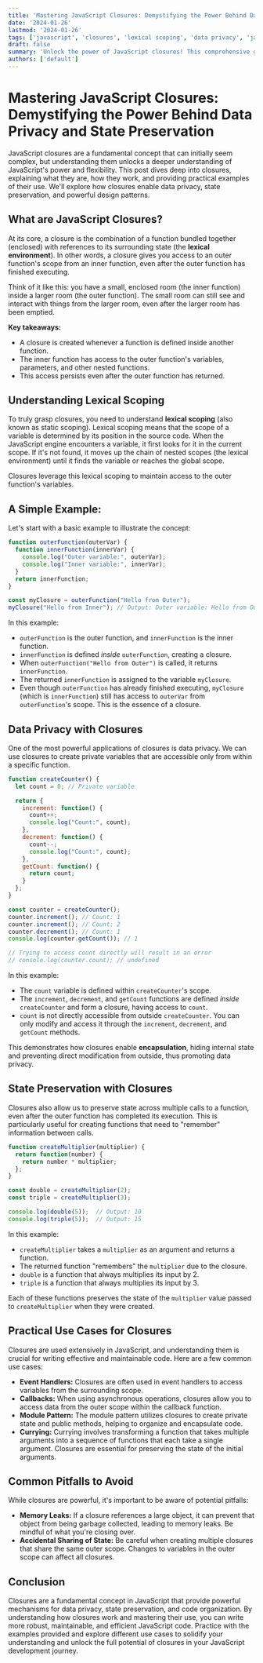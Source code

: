 ```yaml
---
title: 'Mastering JavaScript Closures: Demystifying the Power Behind Data Privacy and State Preservation'
date: '2024-01-26'
lastmod: '2024-01-26'
tags: ['javascript', 'closures', 'lexical scoping', 'data privacy', 'javascript fundamentals', 'function scope']
draft: false
summary: 'Unlock the power of JavaScript closures! This comprehensive guide demystifies closures, explaining how they enable data privacy, state preservation, and powerful design patterns in your JavaScript code with clear examples and practical use cases.'
authors: ['default']
---
```


# Mastering JavaScript Closures: Demystifying the Power Behind Data Privacy and State Preservation

JavaScript closures are a fundamental concept that can initially seem complex, but understanding them unlocks a deeper understanding of JavaScript's power and flexibility.  This post dives deep into closures, explaining what they are, how they work, and providing practical examples of their use. We'll explore how closures enable data privacy, state preservation, and powerful design patterns.

## What are JavaScript Closures?

At its core, a closure is the combination of a function bundled together (enclosed) with references to its surrounding state (the **lexical environment**).  In other words, a closure gives you access to an outer function's scope from an inner function, even after the outer function has finished executing.

Think of it like this: you have a small, enclosed room (the inner function) inside a larger room (the outer function). The small room can still see and interact with things from the larger room, even after the larger room has been emptied.

**Key takeaways:**

*   A closure is created whenever a function is defined inside another function.
*   The inner function has access to the outer function's variables, parameters, and other nested functions.
*   This access persists even after the outer function has returned.

## Understanding Lexical Scoping

To truly grasp closures, you need to understand **lexical scoping** (also known as static scoping). Lexical scoping means that the scope of a variable is determined by its position in the source code. When the JavaScript engine encounters a variable, it first looks for it in the current scope. If it's not found, it moves up the chain of nested scopes (the lexical environment) until it finds the variable or reaches the global scope.

Closures leverage this lexical scoping to maintain access to the outer function's variables.

## A Simple Example:

Let's start with a basic example to illustrate the concept:

```javascript
function outerFunction(outerVar) {
  function innerFunction(innerVar) {
    console.log("Outer variable:", outerVar);
    console.log("Inner variable:", innerVar);
  }
  return innerFunction;
}

const myClosure = outerFunction("Hello from Outer");
myClosure("Hello from Inner"); // Output: Outer variable: Hello from Outer, Inner variable: Hello from Inner
```

In this example:

*   `outerFunction` is the outer function, and `innerFunction` is the inner function.
*   `innerFunction` is defined *inside* `outerFunction`, creating a closure.
*   When `outerFunction("Hello from Outer")` is called, it returns `innerFunction`.
*   The returned `innerFunction` is assigned to the variable `myClosure`.
*   Even though `outerFunction` has already finished executing, `myClosure` (which is `innerFunction`) still has access to `outerVar` from `outerFunction`'s scope. This is the essence of a closure.

## Data Privacy with Closures

One of the most powerful applications of closures is data privacy.  We can use closures to create private variables that are accessible only from within a specific function.

```javascript
function createCounter() {
  let count = 0; // Private variable

  return {
    increment: function() {
      count++;
      console.log("Count:", count);
    },
    decrement: function() {
      count--;
      console.log("Count:", count);
    },
    getCount: function() {
      return count;
    }
  };
}

const counter = createCounter();
counter.increment(); // Count: 1
counter.increment(); // Count: 2
counter.decrement(); // Count: 1
console.log(counter.getCount()); // 1

// Trying to access count directly will result in an error
// console.log(counter.count); // undefined
```

In this example:

*   The `count` variable is defined within `createCounter`'s scope.
*   The `increment`, `decrement`, and `getCount` functions are defined *inside* `createCounter` and form a closure, having access to `count`.
*   `count` is not directly accessible from outside `createCounter`.  You can only modify and access it through the `increment`, `decrement`, and `getCount` methods.

This demonstrates how closures enable **encapsulation**, hiding internal state and preventing direct modification from outside, thus promoting data privacy.

## State Preservation with Closures

Closures also allow us to preserve state across multiple calls to a function, even after the outer function has completed its execution. This is particularly useful for creating functions that need to "remember" information between calls.

```javascript
function createMultiplier(multiplier) {
  return function(number) {
    return number * multiplier;
  };
}

const double = createMultiplier(2);
const triple = createMultiplier(3);

console.log(double(5));  // Output: 10
console.log(triple(5));  // Output: 15
```

In this example:

*   `createMultiplier` takes a `multiplier` as an argument and returns a function.
*   The returned function "remembers" the `multiplier` due to the closure.
*   `double` is a function that always multiplies its input by 2.
*   `triple` is a function that always multiplies its input by 3.

Each of these functions preserves the state of the `multiplier` value passed to `createMultiplier` when they were created.

## Practical Use Cases for Closures

Closures are used extensively in JavaScript, and understanding them is crucial for writing effective and maintainable code. Here are a few common use cases:

*   **Event Handlers:** Closures are often used in event handlers to access variables from the surrounding scope.
*   **Callbacks:**  When using asynchronous operations, closures allow you to access data from the outer scope within the callback function.
*   **Module Pattern:**  The module pattern utilizes closures to create private state and public methods, helping to organize and encapsulate code.
*   **Currying:** Currying involves transforming a function that takes multiple arguments into a sequence of functions that each take a single argument. Closures are essential for preserving the state of the initial arguments.

## Common Pitfalls to Avoid

While closures are powerful, it's important to be aware of potential pitfalls:

*   **Memory Leaks:** If a closure references a large object, it can prevent that object from being garbage collected, leading to memory leaks. Be mindful of what you're closing over.
*   **Accidental Sharing of State:** Be careful when creating multiple closures that share the same outer scope. Changes to variables in the outer scope can affect all closures.

## Conclusion

Closures are a fundamental concept in JavaScript that provide powerful mechanisms for data privacy, state preservation, and code organization. By understanding how closures work and mastering their use, you can write more robust, maintainable, and efficient JavaScript code.  Practice with the examples provided and explore different use cases to solidify your understanding and unlock the full potential of closures in your JavaScript development journey.